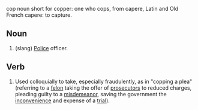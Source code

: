 cop noun short for copper:  one who cops, from capere, Latin and Old French 
capere: to capture. 
==Noun==
# (slang) [[Police]] officer.
==Verb==
# Used colloquially to take, especially fraudulently, as in "copping a plea" (referring to a [[felon]] taking the offer of [[prosecutor]]s to reduced charges, pleading guilty to a [[misdemeanor]], saving the government the [[inconvenience]] and expense of a [[trial]]).